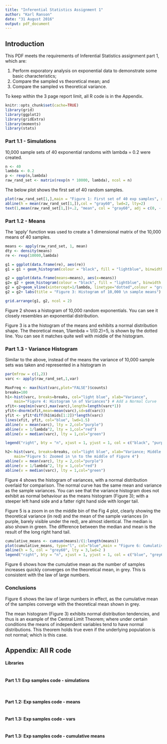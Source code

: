 ```yaml
---
title: "Inferential Statistics Assignment 1"
author: "Karl Ranson"
date: "31 August 2016"
output: pdf_document
---
```


## Introduction
This PDF meets the requirements of Inferential Statistics assignment part 1, which are:  

(1) Perform exporatory analysis on exponential data to demonstrate some basic characteristics; 
(2) Compare the sampled vs theoretical mean; and 
(3) Compare the sampled vs theoretical variance. 

To keep within the 3 page report limit, all R code is in the Appendix. 
```r
knitr::opts_chunk$set(cache=TRUE)
library(grid)
library(ggplot2)
library(gridExtra)
library(moments)
library(stats)

```

### Part 1.1 - Simulations
10,000 sample sets of 40 exponential randoms with lambda = 0.2 were created. 
```r
n <- 40
lambda <- 0.2
p <- rexp(n,lambda)
raw_rand_set <- matrix(rexp(n * 10000, lambda), ncol = n)
```
The below plot shows the first set of 40 random samples.

```r
plot(raw_rand_set[1,],main = "Figure 1: First set of 40 exp samples", xlab = "Sample number",ylab = "Exp Value")
abline(h = mean(raw_rand_set[1,]),col = "gray60", lwd=2, lty=2)
text(1,mean(raw_rand_set[1,])+.2, "mean", col = "gray60", adj = c(0, -.1))

```

### Part 1.2 - Means
The 'apply' function was used to create a 1 dimensional matrix of the 10,000 means of 40 samples. 



```r
means <- apply(raw_rand_set, 1, mean)
dty <- density(means)
re <- rexp(10000,lambda)

g1 = ggplot(data.frame(re), aes(re))
g1 = g1 + geom_histogram(colour = "black", fill = "lightblue", binwidth = .1)+ labs(title = "Figure 2: Histogram of 10,000 \n random exponentials")+xlab("Exp Value") + ylab("Frequency")

g2 = ggplot(data.frame(means=means), aes(x=means))
g2= g2 + geom_histogram(colour = "black", fill = "lightblue", binwidth = .2)
g2 = g2+geom_vline(xintercept=1/lambda, linetype="dotted",colour = "gray60", lty = 3, lwd=1.5) #1/lambda is the theoretical mean
g2 = g2+ labs(title = "Figure 3: Histogram of 10,000 \n sample means") +xlab("Means") + ylab("Frequency")

grid.arrange(g1, g2, ncol = 2)

```
Figure 2 shows a histogram of 10,000 random exponentials. You can see it closely resembles an exponential distribution. 

Figure 3 is a the histogram of the means and exhibits a normal distribution shape. The theoretical mean, 1/lambda = 1/(0.2)=5, is shown by the dotted line. You can see it matches quite well with middle of the histogram.

### Part 1.3 - Variance Histogram

Similar to the above, instead of the means the variance of  10,000 sample sets was taken and represented in a histogram in   

```r
par(mfrow = c(1,2))
varc <- apply(raw_rand_set,1,var)

MaxFreq <- max(hist(varc,plot="FALSE")$counts)
breaks=100
h1<-hist(varc, breaks=breaks, col="light blue", xlab="Variance", 
    main="Figure 4: Histogram \n of Variances") # Add a Normal Curve
xfit<-seq(min(varc),max(varc),length=length(varc*1)) 
yfit<-dnorm(xfit,mean=mean(varc),sd=sd(varc)) 
yfit <- yfit*diff(h1$mids[1:2])*length(varc) 
lines(xfit, yfit, col="blue", lwd=1.5) 
abline(v = mean(varc), lty = 2,col="purple")
abline(v = 1/lambda^2, lty = 1,col="red")
abline(v = median(varc), lty = 1,col="green")

legend("right", bty = "n", xjust = 1, yjust = 1, col = c("black", "purple", "red","green","blue"), lwd = c(1,1,1,1.5), lty = c(1,2,1,1),legend = c("Histo of Vars", "Mean Var", "Theor Var", "Median","Normal Dist"))

h2<-hist(varc, breaks=breaks, col="light blue", xlab="Variance; Middle of Histogram", xlim = c(mean(varc)-5,mean(varc)+5),
    main="Figure 5: Zoomed in \n to the middle of Figure 4") 
abline(v = mean(varc), lty = 2,col="purple")
abline(v = 1/lambda^2, lty = 1,col="red")
abline(v = median(varc), lty = 1,col="green")

```

Figure 4 shows the histogram of variances, with a normal distribution overlaid for comparison. The normal curve has the same mean and variance as the sample variances. You can see that the variance histogram does not exhibit as normal behaviour as the means histogram (Figure 3); with a steeper left hand side and a fatter right hand side with longer tail. 

Figure 5 is a zoom in on the middle bin of the Fig 4 plot, clearly showing the theoretical variance (in red) and the mean of the sample variances (in purple, barely visible under the red), are almost identical. The median is also shown in green. The difference between the median and mean is the result of the long right hand tail.  

```r
cumulative_means <- cumsum(means)/(1:length(means))
plot(cumulative_means, type="l", col="blue",main = "Figure 6: Cumulative Means of the Samples", xlab = "Number of Samples", ylab = "Cumulative Mean")
abline(h = 5, col = "grey60", lty = 3,lwd=2 )
legend("right", bty = "n", xjust = 1, yjust = 1, col = c("blue", "grey60"), lwd = c(1,2), lty = c(1,2),legend = c("Cumulative Mean", "Theor Mean"))

```
Figure 6 shows how the cumulative mean as the number of samples increases quickly converges on the theoretical mean, in grey. This is consistent with the law of large numbers. 

### Conclusions

Figure 6 shows the law of large numbers in effect, as the cumulative mean of the samples converge with the theoretical mean shown in grey.  

The mean histogram (Figure 3) exhibits normal distribution tendencies, and thus is an example of the Central Limit Theorem; where under certain conditions the means of independent variables tend to have normal distributions. This theorem holds true even if the underlying population is not normal; which is this case.  


\pagebreak

## Appendix: All R code
#### Libraries 
```r

```
#### Part 1.1: Exp samples code - simulations
```r
```
```r
```
#### Part 1.2: Exp samples code - means
```r
```
#### Part 1.3: Exp samples code - vars
```r
```
#### Part 1.3: Exp samples code - cumulative means
```r
```

